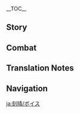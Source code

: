 {{CharacterTabs}}
{{LanguageTabs}}
__TOC__
==Story==
{{VO/Story
|character           = Keqing
|language            = ja
|name                = 刻晴

<!-- Hello -->
|vo_01_01_title      = 初めまして…
|vo_01_01_subtitle   = Hello
|vo_01_01_file       = VO_{language}{character} Hello.ogg
|vo_01_01_tx         = 私は刻晴、璃月七星の「玉衡」よ。変革の時は来た、千年続いてきた秩序はついに終わる。この歴史的瞬間を、私と共に見届けるわよね？
|vo_01_01_rm         = Watashi wa Kokusei, Riiywe Shichisei no "Yuuhen" yo. Henkaku no toki wa kita, sennen tsudzuite kita chitsujo wa tsui ni owaru. Kono rekishi-teki shunkan wo, watashi to tomo ni mitodoketeru wa yo ne?

<!-- Chats -->
|vo_02_01_title      = 世間話・手遅れ
|vo_02_01_subtitle   = Chat: Delays
|vo_02_01_file       = VO_{language}{character} Chat - Delays.ogg
|vo_02_01_tx         = 無駄な時間を過ごしてると、仕事が終わらないわよ。
|vo_02_01_rm         = Muda-na jikan wo sugoshiteru to, shigoto ga owaranai wa yo.
|vo_02_02_title      = 世間話・リラックス
|vo_02_02_subtitle   = Chat: Relax
|vo_02_02_file       = VO_{language}{character} Chat - Relax.ogg
|vo_02_02_tx         = 休むことも大事だけど、気を抜きすぎてはダメよ。
|vo_02_02_rm         = Yasumu koto mo daiji da kedo, ki wo nukisugite wa dame yo.
|vo_02_03_title      = 世間話・機会
|vo_02_03_subtitle   = Chat: Opportunity
|vo_02_03_file       = VO_{language}{character} Chat - Opportunity.ogg
|vo_02_03_tx         = 冒険も商売も、チャンスは一瞬なの。
|vo_02_03_rm         = Bouken mo shoubai mo, chansu wa isshun na no.

<!-- Weather -->
|vo_03_01_title      = 雨の日…
|vo_03_01_subtitle   = When It Rains
|vo_03_01_file       = VO_{language}{character} When It Rains.ogg
|vo_03_01_tx         = すごい大雨…困ったわね。そもそも、昨日終わるはずだった仕事を、どうしてあの人たちは今日まで引き伸ばしたのかしら？
|vo_03_01_rm         = Sugoi ooame... komatta wa ne. Somosomo, kinou owaru hazu datta shigoto wo, doushite ano hito-tachi wa kyou made hikinobashita no ka shira?
|vo_03_02_title      = 雷の日…
|vo_03_02_subtitle   = When Thunder Strikes
|vo_03_02_file       = VO_{language}{character} When Thunder Strikes.ogg
|vo_03_02_tx         = 雷は怖いものだけど、璃月港の避雷と防火対策は一流だから心配無用よ。
|vo_03_02_rm         = Kaminari wa kowai mono da kedo, Riiywe-kou no hirai to bouka taisaku wa ichiryuu da kara shinpai muyou yo.
|vo_03_03_title      = 雪の日…
|vo_03_03_subtitle   = When It Snows
|vo_03_03_file       = VO_{language}{character} When It Snows.ogg
|vo_03_03_tx         = 大丈夫、旅を続けましょう。この程度の雪、気にする必要ないわ。
|vo_03_03_rm         = Daijoubu, tabi wo tsudzukemashou. Kono teido no yuki, ki ni suru hitsuyou nai wa.
|vo_03_04_title      = 晴れの日…
|vo_03_04_subtitle   = When the Sun Is Out
|vo_03_04_file       = VO_{language}{character} When the Sun Is Out.ogg
|vo_03_04_tx         = 良い天気ね、仕事も一段落したし…買い物にでも行こうかしら？
|vo_03_04_rm         = Ii tenki ne, shigoto mo ichidanraku shita shi... Kaimono ni de mo ikou ka shira?

<!-- Greetings -->
|vo_04_01_title      = おはよう…
|vo_04_01_subtitle   = Good Morning
|vo_04_01_file       = VO_{language}{character} Good Morning.ogg
|vo_04_01_tx         = おはよう、朝の状態は一日の良し悪しを左右するわ。だから眠くても元気出して起きるのよ！
|vo_04_01_rm         = Ohayou, asa no joutai wa ichinichi no yoshi-ashi wo sayuu suru wa. Da kara nemukute mo genki dashite okiru no yo!
|vo_04_02_title      = こんにちは…
|vo_04_02_subtitle   = Good Afternoon
|vo_04_02_file       = VO_{language}{character} Good Afternoon.ogg
|vo_04_02_tx         = 私にはお昼休みの習慣がないの。でも、もし疲れてるなら休んでもいいわよ。三分後に起こすから。
|vo_04_02_rm         = Watashi ni wa ohiru-yasumi no shuukan ga nai no. De mo, moshi tsukareteru nara yasunde mo ii wa yo. Sanpun-go ni okosu kara.
|vo_04_03_title      = こんばんは…
|vo_04_03_subtitle   = Good Evening
|vo_04_03_file       = VO_{language}{character} Good Evening.ogg
|vo_04_03_tx         = 夜が訪れ、灯火がともる。うーん、今日も穏やかな一日だったわね。
|vo_04_03_rm         = Yoru ga otozure, touka ga tomoru. Uun, kyou mo odayaka-na ichinichi datta wa ne.
|vo_04_04_title      = おやすみ…
|vo_04_04_subtitle   = Good Night
|vo_04_04_file       = VO_{language}{character} Good Night.ogg
|vo_04_04_tx         = おやすみ、いい夢を。私？…えっと、あと10件仕事が終わったら休めるわね。
|vo_04_04_rm         = Oyasumi, ii yume wo. Watashi? ...Etto, ato jukken shigoto ga owattara yasumeru wa ne.

<!-- About Keqing -->
|vo_05_01_title      = {name}自身について・理念
|vo_05_01_subtitle   = About {character}: Idealism
|vo_05_01_file       = VO_{language}{character} About {character} - Idealism.ogg
|vo_05_01_tx         = 自分が正しいと思ったことなら、声を大にして、思い切りやるの&mdash;&mdash;これが私が今まで貫いてきた人生の理念よ。
|vo_05_01_rm         = Jibun ga tadashii to omotta koto nara, koe wo dai ni shite, omoikiri yaru no{{lmdash}} Kore ga watashi ga ima made tsuranuite kita jinsei no rinen yo.
|vo_05_02_title      = {name}自身について・本職
|vo_05_02_subtitle   = About {character}: Work
|vo_05_02_file       = VO_{language}{character} About {character} - Work.ogg
|vo_05_02_tx         = 私の本職は土地管理と建設よ。璃月は人が多くて、領土が広く資源も豊富だけど、計画性に欠いた事業で目先の利益に飛びついていたら、手痛いしっぺ返しをくらうことになるわ。
|vo_05_02_rm         = Watashi no honshoku wa tochi kanri to kensetsu yo. Riiywe wa hito ga ookute, ryoudo ga hiroku shigen mo houfu da kedo, keikakusei ni kaita jigyou de mesaki no rieki ga tobitsuiteitara, te-itai shippe-gaeshi wo kurau koto ni naru wa.
|vo_05_03_title      = {name}自身について・質問
|vo_05_03_subtitle   = About {character}: Skepticism
|vo_05_03_file       = VO_{language}{character} About {character} - Skepticism.ogg
|vo_05_03_tx         = 千年の歴史がある璃月にとって、一番重要なのは何だと思う？<br>帝君？…いいえ、私はそう思わない。だって、我々人類は自分の力で今まで生きてきたのよ。なのに、彼は偉ぶって色んなことに口出しする。はあ、言い方が悪いかもしれないけど、彼って本当に何でも知ってるの？
|vo_05_03_rm         = Sennen no rekishi ga aru Riiywe ni totte, ichiban juuyou na no wa nan da to omou?<br>Teikun? ...Iie, watashi wa sou omowanai. Da tte, wareware jinrui wa jibun no chikara de ima made ikite kita no yo. Na no ni, kare wa erabutte ironna koto ni kuchidashi suru. Haa, iikata ga warui ka mo shirenai kedo, kare tte hontou ni nan de mo shitteru no?
|vo_05_04_title      = {name}自身について・反省
|vo_05_04_subtitle   = About {character}: Self-Reflection
|vo_05_04_quest      = A New Star Approaches
|vo_05_04_file       = VO_{language}{character} About {character} - Self-Reflection.ogg
|vo_05_04_tx         = 璃月の様々な事務に携わってから、初めて帝君の苦労を痛感したわ。最近、問題にぶつかるたびに「帝君なら、どうするかな？」って考えるようになったの。もしかしたら、本当に彼は何でも知っているのかもしれない。ああ、私ったらまだまだ甘いわね…
|vo_05_04_rm         = Riiywe no samazama-na jimu ni tazusawatte kara, hajimete Teikun no kurou wo tsuukan shita wa. Saikin, mondai ni butsukaru tabi ni "Teikun nara, dou suru ka na?" tte kangaeru you ni natta no. Moshi ka shitara, hontou ni kare wa nan de mo shitteiru no ka mo shirenai. Aa, watashi ttara madamada amai wa ne...

<!-- About Us -->
|vo_06_01_title      = 追求について…
|vo_06_01_subtitle   = About Us: Pursuing
|vo_06_01_file       = VO_{language}{character} About Us - Pursuing.ogg
|vo_06_01_tx         = 君のことは気に入ってるわ。神のことを100%信じることなく、盲従もしない。自分なりの考えを持ち、問題を提起して、答えが出るまで模索し続ける姿勢が素敵よ。ふふっ、恥ずかしがることないわ、それこそ正しい生き様だもの。だって、神が過ちを犯さないなんてこと誰も証明できないでしょ？
|vo_06_01_rm         = Kimi no koto wa ki ni itteru wa. Kami no koto wo hyaku-paasento shinjiru koto naku, moujuu mo shinai. Jibun nari no kangae wo mochi, mondai wo teiki shite, kotae ga deru made mosaku shitsudzukeru shisei ga suteki yo. Fufu', hazukashigaru koto nai wa, sorekoso tadashii ikizama da mono. Da tte, kami ga ayamachi wo okasanai nante koto dare mo shoumei dekinai desho?
|vo_06_02_title      = 試みについて…
|vo_06_02_subtitle   = About Us: Trying
|vo_06_02_friendship = 6
|vo_06_02_file       = VO_{language}{character} About Us - Trying.ogg
|vo_06_02_tx         = そう難しくないから、試しにやってみれば分かるわよ。それでもダメな場合…？ううん、君は私の期待を裏切ったことないから絶対行けるはずよ。
|vo_06_02_rm         = Sou muzukashikunai kara, tameshi ni yatte mireba wakaru wa yo. Sore de mo dame-na ba'ai...? Uun, kimi wa watashi no kitai wo uragitta koto nai kara zettai ikeru hazu yo.
|vo_06_03_title      = 励みについて…
|vo_06_03_subtitle   = About Us: Encouragement
|vo_06_03_friendship = 6
|vo_06_03_quest      = A New Star Approaches
|vo_06_03_file       = VO_{language}{character} About Us - Encouragement.ogg
|vo_06_03_tx         = 私が甘かったわ。帝君みたいになるなんて、私に…できるかしら？えっ？うん…確かにそうね‥他のことには自信が持てるのに、こんなことで悩んでいられない。悩むよりも行動するのみ！努力し続ければ、いつか彼にだって追いつけるはずよ！
|vo_06_03_rm         = Watashi ga amakatta wa. Teikun mitai ni naru nante, watashi ni... Dekiru ka shira? Un... Tashika ni sou ne... Hoka no koto ni wa jishin ga moteru no ni, konna koto de nayande irarenai. Nayamu yori mo koudou suru nomi! Doryoku shitsudzukereba, itsuka kare ni da tte oitsukeru hazu yo!

<!-- Miscellany I -->
|vo_07_01_title      = 「神の目」について・質問
|vo_07_01_subtitle   = About the [[Vision]]: Skepticism
|vo_07_01_friendship = 4
|vo_07_01_file       = VO_{language}{character} About the Vision - Skepticism.ogg
|vo_07_01_tx         = 神の目は神に認められた証だってみんな言うけど、そんな物いらない。まるで今まで私がやってきた成果が神のおかげだって言われてるみたいじゃない。ああっ、もうムカつく！自分が努力した結果であって、神とは関係ないっていうのに！
|vo_07_01_rm         = Kami no Me wa kami ni mitomerareta akashi da tte minna iu kedo, sonna mono iranai. Maru de ima made watashi ga yatte kita seika ga kami no o-kage da tte iwareteru mitai ja nai. Aa', mou mukatsuku! Jibun ga doryoku shita keika de atte, kami to wa kankei nai tte iu no ni!
|vo_07_02_title      = 「神の目」について・反省
|vo_07_02_subtitle   = About the Vision: Reflection
|vo_07_02_friendship = 4
|vo_07_02_quest      = A New Star Approaches
|vo_07_02_file       = VO_{language}{character} About the Vision - Reflection.ogg
|vo_07_02_tx         = 帝君は私に…常人を超えた力でみんなを導いて欲しかったのね。ふん、たとえ神に認められていなくても、私は仕事を全うできるのに！ま…待ってなさいよ！彼の期待に応えてみせるんだから！
|vo_07_02_rm         = Teikun wa watashi ni... Joujin wo koeta chikara de minna wo michibiite hoshikatta no ne. Fun, tatoe kami ni mitomerarete inakute mo, watashi wa shigoto wo mattou dekiru no ni! Ma... Mattenasai yo! Kare no kitai ni kotaete miseru nda kara!
|vo_07_03_title      = シェアしたいこと・提案
|vo_07_03_subtitle   = Something to Share: Initiative
|vo_07_03_file       = VO_{language}{character} Something to Share - Initiative.ogg
|vo_07_03_tx         = 「璃月七星」の仕事以外に私は公益活動もしてるの。ほとんどの活動でいい反響をもらったけど、「毎日の勤務時間を2時間増やす」っていう活動だけは大勢の人に反対されたわ。時代を追い越すような提案だったのかな…今度は1時間にしよう。
|vo_07_03_rm         = "Riiywe Shichisei" no shigoto igai ni watashi wa koueki katsudou mo shiteru no. Hotondo no katsudou de ii hankyou wo moratta kedo, "Mainichi no kinmu jikan wo nijikan fuyasu" tte iu katsudou dake wa oozei no hito ni hantai sareta wa. Jidai wo oikosu you-na teian datta no ka na... Kondo wa ichijikan ni shiyou.
|vo_07_04_title      = シェアしたいこと・グッズ
|vo_07_04_subtitle   = Something to Share: Souvenir
|vo_07_04_quest      = A New Star Approaches
|vo_07_04_file       = VO_{language}{character} Something to Share - Souvenir.ogg
|vo_07_04_tx         = 帝君のグッズ？私の部屋にそんなものがいっぱいあるとでも？私はもう子供じゃないのよ！た、確かに最近、新しい帝君の土偶を買ったけど、あれは自分自身を律するためであって、崇拝とか憧れとかじゃないんだから！
|vo_07_04_rm         = Teikun no guzzu? Watashi no heya ni sonna mono ga ippai aru to de mo? Watashi wa mou kodomo ja nai no yo! Ta, tashika ni saikin, atarashii Teikun no doguu wo katta kedo, are wa jibunjishin wo rissuru tame de atte, suuhai to ka akogare to ka ja nai nda kara!
|vo_07_05_title      = 興味のあること…
|vo_07_05_subtitle   = Interesting Things
|vo_07_05_file       = VO_{language}{character} Interesting Things.ogg
|vo_07_05_tx         = 勇気があったから鳥が空を飛べるようになった、というモンドの物語を聞いたことあるわ。でも、果てしない空への憧憬があったからこそ、彼らの翼を羽ばたかせ、勇気が生まれたんだと思う。私にとって、璃月はその果てしない空と一緒なのよ。
|vo_07_05_rm         = Yuuki ga atta kara tori ga sora wo toberu you ni natta, to iu Mondo no monogatari wo kiita koto aru wa. De mo, hateshinai sora he no shoukei ga atta kara koso, karera no tsubasa wo habatakase, yuuki ga umareta nda to omou. Watashi ni totte, Riiywe wa sono hateshinai sora to issho na no yo.

<!-- About Others -->
|vo_08_01_title      = 鍾離について…
|vo_08_01_subtitle   = About [[Zhongli]]
|vo_08_01_friendship = 4
|vo_08_01_file       = VO_{language}{character} About Zhongli.ogg
|vo_08_01_tx         = あの「往生堂」の先生、確かに博学多才で、尊敬に値するわ。それに彼の考え方は帝君に似ている気がするの…もし彼がもっと自分なりの見解を持ってくれたら、きっと私の力になるはず。そうなったら、彼をそばに置くのも悪くないわね。
|vo_08_01_rm         = Ano "Oujou-dou" no sensei, tashika ni hakugakutasai de, sonkei ni atai suru wa. Sore ni kare no kangaekata wa Teikun ni niteiru ki ga suru no... Moshi kare ga motto jibun nari no kenkai wo motte kuretara, kitto watashi no chikara ni naru hazu. Sou nattara, kare wo soba ni oku no mo warukunai wa ne.

|vo_08_02_title      = 北斗について…
|vo_08_02_subtitle   = About [[Beidou]]
|vo_08_02_friendship = 4
|vo_08_02_file       = VO_{language}{character} About Beidou.ogg
|vo_08_02_tx         = あの船長はいつもルールを無視するし、豪快な性格にも頭を悩まされるわ。でも彼女の「南十字」武装船隊は璃月にとって欠かせない存在なの。ルールと利益、その均衡を保つすべは正に芸術ね。あっ、ただ法を担当する「天権」にとっては悩みの種でしょうけど。
|vo_08_02_rm         = Ano senchou wa itsumo ruuru wo mushi suru shi, goukai-na seikaku ni mo atama wo nayamasareru wa. De mo kanojo no "Minami Juuji" Busou Sentai wa Riiywe ni totte kakasenai sonzai na no. Ruuru to rieki, sono kinkou wo tamotsu sube wa masa ni geijutsu ne. A', tada hou wo tantou suru "Tenchuen" ni totte wa nayami no tane deshou kedo.

|vo_08_03_title      = 凝光について・矛盾
|vo_08_03_subtitle   = About [[Ningguang]]: Conflict
|vo_08_03_friendship = 4
|vo_08_03_file       = VO_{language}{character} About Ningguang - Conflict.ogg
|vo_08_03_tx         = 彼女とは同僚よ、でも「そり」が合わないの。彼女にとって璃月は所詮ただの商売の場所。金儲けのためなら彼女は何でもするわ。本当に理念のない人よ。うん…それとも、それが彼女の理念なのかしら？
|vo_08_03_rm         = Kanojo to wa douryou yo, de mo "sori" ga awanai no. Kanojo ni totte Riiywe wa shosen tada no shoubai no basho. Kanemouke no tame nara kanojo wa nan de mo suru wa. Hontou ni rinen no nai hito yo. Un... Soretomo, sore ga kanojo no rinen na no ka shira?

|vo_08_04_title      = 凝光について・協力
|vo_08_04_subtitle   = About Ningguang: Cooperation
|vo_08_04_friendship = 4
|vo_08_04_quest      = A New Star Approaches
|vo_08_04_file       = VO_{language}{character} About Ningguang - Cooperation.ogg
|vo_08_04_tx         = 帝君がいなくなって以来、私たちは色々と共通の念を持つようになったわ、珍しくね。以前の私は、彼女を偏った目で見て評価していた。でも、この時世になって、根本的な理念が違っていても、彼女とは戦友になることができたわ。
|vo_08_04_rm         = Teikun ga inaku natte irai, watashi-tachi wa iroiro to kyoutsuu no nen wo motsu you ni natta wa, mezurashiku ne. Izen no watashi wa, kanojo wo katayotta me de mite hyouka shiteita. De mo, kono jisei ni natte, konponteki-na rinen ga chigatteite mo, kanojo to wa senyuu ni naru koto ga dekita wa.

|vo_08_05_title      = 凝光について・些細な事
|vo_08_05_subtitle   = About Ningguang: Trifling Matters
|vo_08_05_friendship = 4
|vo_08_05_quest      = A New Star Approaches
|vo_08_05_file       = VO_{language}{character} About Ningguang - Trifling Matters.ogg
|vo_08_05_tx         = とは言え！明星斎の「琉璃新月」は私が3ヶ月も前に予約してたのに！実際にお店へ行ったら、彼女が二倍の値段でここ数ヶ月分の「琉璃新月」を買い占めてたの！やっぱり彼女とは「そり」が合わないわ！
|vo_08_05_rm         = To wa ie! Myoujou-sai no "Ruri Shingetsu" wa watashi ga sankagetsu mo mae ni yoyaku shiteta no ni! Jissai ni o-mise he ittara, kanojo ga nibai no nedan de koko suukagetsu-bun no "Ruri Shingetsu" wo kaishimeteta no! Yappari kanojo to wa "sori" ga awanai wa!

|vo_08_06_title      = 辛炎について…
|vo_08_06_subtitle   = About [[Xinyan]]
|vo_08_06_friendship = 4
|vo_08_06_file       = VO_{language}{character} About Xinyan.ogg
|vo_08_06_tx         = 私も彼女の「ロック」には興味があるの。伝統文化と比べたら確かにちょっとうるさいかもしれないけど、私は別に気にしてないわ。いい音楽はいい音楽だもの、もっと広まるべきよ。
|vo_08_06_rm         = Watashi mo kanojo no "rokku" ni wa kyoumi ga aru no. Dentou bunka to kurabetara tashika ni chotto urusai ka mo shirenai kedo, watashi wa betsu ni ki ni shitenai wa. Ii ongaku wa ii ongaku da mono, motto hiromaru beki yo.

|vo_08_07_title      = 白朮について…
|vo_08_07_subtitle   = About [[Baizhu]]
|vo_08_07_friendship = 4
|vo_08_07_file       = VO_{language}{character} About Baizhu.ogg
|vo_08_07_tx         = 白朮先生の医術は住民から信頼されてるわ。もし難病に罹ったら、彼に診てもらえば間違いないわよ。うん？変な噂？一つだけ知ってるわね。白朮先生が処方する薬は本当に苦いの。子供に限らず、私にもその覚えがあるわ。
|vo_08_07_rm         = Byakujutsu-sensei no ijutsu wa juumin kara shinrai sareteru wa. Moshi nanbyou ni kakattara, kare ni mite moraeba machigai nai wa yo. Un? Hen-na uwasa? Hitotsu dake shitteru wa ne. Byakujutsu-sensei ga shohou suru kusuri wa hontou ni nigai no. Kodomo ni kagirazu, watashi ni mo sono oboe ga aru wa.

|vo_08_08_title      = 香菱について…
|vo_08_08_subtitle   = About [[Xiangling]]
|vo_08_08_friendship = 4
|vo_08_08_file       = VO_{language}{character} About Xiangling.ogg
|vo_08_08_tx         = 「万民堂」の若いシェフね。彼女の才能は認めてるけど、腕前はまだ不安定よね。以前、彼女に宴会料理を作ってもらおうとしたんだけど、トカゲとスライムの料理を試食して私はその考えを捨てたわ。
|vo_08_08_rm         = "Banmin-dou" no wakai shefu ne. Kanojo no sainou wa mitometeru kedo, udemae wa mada fuantei yo ne. Izen, kanojo ni enkai ryouri wo tsukutte moraou to shita nda kedo, tokage to suraimu no ryouri wo shishoku shite watashi wa sono kangae wo suteta wa.

|vo_08_09_title      = 行秋について…
|vo_08_09_subtitle   = About [[Xingqiu]]
|vo_08_09_friendship = 4
|vo_08_09_file       = VO_{language}{character} About Xingqiu.ogg
|vo_08_09_tx         = 話には聞いたことがあるわ。名家の出なのに、彼は一族の事業よりも義侠を重んじるって。素敵な人だと思う。一族の縛りを捨てて、自分が正しいと思うことを貫く人は滅多にいないもの。
|vo_08_09_rm         = Hanashi ni wa kiita koto ga aru wa. Meika no de na no ni, kare wa ichizoku no jigyou yori mo gikyou wo omonjiru tte. Suteki-na hito da to omou. Ichizoku no shibari wo sutete, jibun ga tadashii to omou koto wo tsuranuku hito wa metta ni inai mono.

|vo_08_10_title      = 魈について…
|vo_08_10_subtitle   = About [[Xiao]]
|vo_08_10_friendship = 4
|vo_08_10_quest      = A New Star Approaches
|vo_08_10_file       = VO_{language}{character} About Xiao.ogg
|vo_08_10_tx         = 伝説の少年仙人ね、人が世を治めるようになって、彼も肩の荷が下りたことでしょう。人類はもう護ってもらう必要がない。たとえ厄介な事件が起きたとしても、私たち人類は自分たちの力でなんとかできるから。
|vo_08_10_rm         = Densetsu no shounen sennin ne, hito ga yo wo osameru you ni natte, kare mo kata no ni ga orita koto deshou. Jinrui wa mou mamotte morau hitsuyou ga nai. Tatoe yakkai na jiken ga okita to shite mo, watashi-tachi jinrui wa jibun-tachi no chikara de nantoka dekiru kara.

|vo_08_11_title      = 甘雨について・質問
|vo_08_11_subtitle   = About [[Ganyu]]: Skepticism
|vo_08_11_friendship = 4
|vo_08_11_file       = VO_{language}{character} About Ganyu - Skepticism.ogg
|vo_08_11_tx         = いったい帝君が何をしたのか知らないけど、甘雨があんなにも忠誠を尽くす理由が分からないわ。けど、自分の考えを持たない人にもいいところってあるのよ&mdash;&mdash;例えば不満があったとしても、何も言わず指示に従うとことか。
|vo_08_11_rm         = Ittai Teikun ga nani wo shita no ka shiranai kedo, Kan'u ga anna ni mo chuusei wo tsukusu riyuu ga wakaranai wa. Kedo, jibun no kangae wo motanai hito ni mo ii tokoro tte aru no yo{{lmdash}} Tatoeba fuman ga atta to shite mo, nani mo iwazu shiji ni shitagau toko to ka.

|vo_08_12_title      = 甘雨について・反省
|vo_08_12_subtitle   = About Ganyu: Reflection
|vo_08_12_friendship = 4
|vo_08_12_file       = VO_{language}{character} About Ganyu - Reflection.ogg
|vo_08_12_tx         = 最近、私ひとりじゃ決断できないことがあったら、彼女の意見を聞きに行くの。彼女は璃月で最も帝君に詳しい人だからね。はぁ、昔、彼女の目の前で帝君の悪口を散々言ってしまったことを思うと何だか申し訳ないわ。幸い、彼女は特に気にしてないみたいだけど…
|vo_08_12_rm         = Saikin, watashi hitori ja ketsudan dekinai koto ga attara, kanojo no iken wo kiki ni iku no. Kanojo wa Riiywe de mottomo Teikun ni kuwashii hito da kara ne. Haa, mukashi, kanojo no me no mae de Teikun no waruguchi wo sanzan itte shimatta koto wo omou to nandaka moushiwake nai wa. Saiwai, kanojo wa toku ni ki ni shitenai mitai da kedo...

|vo_08_13_title      = 雲菫について…
|vo_08_13_subtitle   = About [[Yun Jin]]
|vo_08_13_friendship = 4
|vo_08_13_file       = VO_{language}{character} About Yun Jin.ogg
|vo_08_13_tx         = もし和裕茶館の前を通るときに大勢の人が集まっていたら、それは雲菫が演出する舞台がやっている証拠よ。雲菫のためだけに茶館を買収しようと考える商人も少なくないの。
|vo_08_13_rm         = Moshi Wayuu Chakan no mae wo tooru toki ni oozei no hito ga atsumatteitara, sore wa Unkin ga enshutsu suru butai ga yatteiru shouko yo. Unkin no tame dake ni chakan wo baishuu shiyou to kangaeru shounin mo sukunakunai no.

|vo_08_14_title      = 風の神について…
|vo_08_14_subtitle   = About the [[Barbatos|Anemo Archon]]
|vo_08_14_friendship = 4
|vo_08_14_quest      = A New Star Approaches
|vo_08_14_file       = VO_{language}{character} About Venti.ogg
|vo_08_14_tx         = 帝君がいなくなって以来、璃月港の未来をどう描いていくべきかずっと考えてるの。帝君がこれまでにしてきたことや、別の神々の統治の手段も調べたわ。でも、隣国のモンドはちょっと変わってるわね…あの風神のやり方で、本当にモンドはこの先も繁栄できるのかしら？
|vo_08_14_rm         = Teikun ga inakunatte irai, Riiywe-kou no mirai wo dou egaite iku beki ka zutto kangaeteru no. Teikun ga koremade ni shite kita koto ya, betsu no kamigami no touchi no shudan mo shirabeta wa. De mo, rinkoku no Mondo wa chotto kawatteru wa ne... Ano Fuujin no yarikata de, hontou ni Mondo wa kono saki mo han'ei dekiru no ka shira?

|vo_08_15_title      = 煙緋について…
|vo_08_15_subtitle   = About [[Yanfei]]
|vo_08_15_friendship = 4
|vo_08_15_file       = VO_{language}{character} About Yanfei.ogg
|vo_08_15_tx         = 私にとって法律は、過去に起きた「正しい出来事」の要約ね。けど、時効という欠点も持ち合わせているから、まだまだ改善の余地があるわ。璃月が変革を遂げようとしている今、法律に詳しい人材はいくらいても足りない。もし煙緋が私の助手になってくれたら、厄介な案件をたくさん解決できると思うわ。
|vo_08_15_rm         = Watashi ni totte houritsu wa, kako ni okita "tadashii dekigoto" no youyaku ne. Kedo, jikou to iu ketten mo mochiawaseteiru kara, madamada kaizen no yochi ga aru wa. Riiywe ga henkaku wo togeyou to shiteiru ima, houritsu ni kuwashii jinzai wa ikura ite mo tarinai. Moshi Enhi ga watashi no joshu ni natte kuretara, yakkai na anken wo takusan kaiketsu dekiru to omou wa.

|vo_08_16_title      = 夜蘭について…
|vo_08_16_friendship = 4
|vo_08_16_subtitle   = About [[Yelan]]
|vo_08_16_file       = VO_{language}{character} About Yelan.ogg
|vo_08_16_tx         = 夜蘭の先祖は七星に仕えていたわ。私の祖父も、彼女の家族とは学術的な付き合いがあったの。彼女のことをまとめると、物事をそつなくこなし、堅実で頼れる人ってところかしら。あと、総務司に重要な情報を提供してくれることもあるわ。ただ、夜蘭が一体どこから情報を仕入れているのか、私にも分からないけど。
|vo_08_16_rm         = Yeran no senzo wa Shichisei ni tsukaeteita wa. Watashi no sofu mo, kanojo no kazoku to wa gakujutsuteki-na tsukiai ga atta no. Kanojo no koto wo matomeru to, monogoto wo sotsunaku konashi, kenjitsu de tayoreru hito tte tokoro ka shira. Ato, Soumushi ni juuyou-na jouhou wo teikyou shite kureru koto mo aru wa. Tada, Yeran ga ittai doko kara jouhou wo shi'ireteiru no ka, watashi ni mo wakaranai kedo.

|vo_08_17_title      = 藍硯について…
|vo_08_17_subtitle   = About [[Lan Yan]]
|vo_08_17_friendship = 4
|vo_08_17_file       = VO_{language}{character} About Lan Yan.ogg
|vo_08_17_tx         = 藍硯は確かな腕前を持つ、謙虚な人よ。今後、総務司が民間工芸を広めるための企画をやるとなったら、彼女のような手工芸の達人に助けてもらわないといけないでしょうね。えっ…仕事の話は置いといて？もちろん仕事抜きでも、ぜひ璃月港に遊びに来てほしいわ。彼女とは話が合いそうだもの。
|vo_08_17_rm         = 

<!-- More About Keqing -->
|vo_09_01_title      = {name}を知る・1
|vo_09_01_subtitle   = More About {character}: I
|vo_09_01_file       = VO_{language}{character} More About {character} - 01.ogg
|vo_09_01_tx         = 私のことを知りたいの？いいわよ、じゃあまず「玉衡」の仕事に関する理念を教えるわね。この100以上に及ぶ重要項目を覚えたら、きっと私の理想を知り尽くすことができるわよ。
|vo_09_01_rm         = Watashi no koto wo shiritai no? Ii wa yo, jaa mazu "Yuuhen" no shigoto ni kansuru rinen wo oshieru wa ne. Kono hyaku ijou ni oyobu juuyou koumoku wo oboetara, kitto watashi no risou wo shiritsukusu koto ga dekiru wa yo.
|vo_09_02_title      = {name}を知る・2
|vo_09_02_subtitle   = More About {character}: II
|vo_09_02_friendship = 3
|vo_09_02_file       = VO_{language}{character} More About {character} - 02.ogg
|vo_09_02_tx         = 全ての物事は一つ一つ繋がっている。もし一つのことがダメになったら、それに関連する全てのことがダメになるわ。だから「今日のことは今日中に終わらす」っていうのは、私がせっかちだからじゃなくて、遅れることで物事が台無しになるからなの。
|vo_09_02_rm         = Subete no monogoto wa hitotsu-hitotsu tsunagatteiru. Moshi hitotsu no koto ga dame ni nattara, sore ni kanren suru subete no koto ga dame ni naru wa. Da kara, "kyou no koto wa kyou-juu ni owarasu" tte iu no wa, watashi ga sekkachi da kara ja nakute, okureru koto de monogoto ga dainashi ni naru kara na no.
|vo_09_03_title      = {name}を知る・3
|vo_09_03_subtitle   = More About {character}: III
|vo_09_03_friendship = 4
|vo_09_03_file       = VO_{language}{character} More About {character} - 03.ogg
|vo_09_03_tx         = 礼儀に拘る必要はないわよ。「玉衡」と言ってもただの肩書きに過ぎないもの。私の身分なんて気にせず本音を言ってちょうだい&mdash;&mdash;物事をはっきりと言うところが君の唯一無二のところで、そして私が一番気に入ってるところなんだから。
|vo_09_03_rm         = Reigi ni kodawaru hitsuyou wa nai wa yo. "Yuuhen" to itte mo tada no katagaki ni suginai mono. Watashi no mibun nante ki ni sezu honne wo itte choudai{{lmdash}} Monogoto wo hakkiri iu tokoro ga kimi no yuiitsu muni no tokoro de, soshite watashi ga ichiban ki ni itteru tokoro nan da kara.
|vo_09_04_title      = {name}を知る・4
|vo_09_04_subtitle   = More About {character}: IV
|vo_09_04_friendship = 5
|vo_09_04_file       = VO_{language}{character} More About {character} - 04.ogg
|vo_09_04_tx         = 君と一緒に冒険して、結構な時間が経ったわね。君こそが私の理想の人だとますます思えるようになってきたわ&mdash;&mdash;えっ？そんなに驚くこと？私が理想とする璃月を築くには、君は欠かせない存在よ？
|vo_09_04_rm         = Kimi to issho ni bouken shite, kekkou na jikan ga tatta wa ne. Kimi koso ga watashi no risou no hito da to masumasu omoeru you ni natte kita wa{{lmdash}} E'? Sonna ni odoroku koto? Watashi ga risou to suru Riiywe wo kizuku ni wa, kimi wa kakasenai sonzai yo?
|vo_09_05_title      = {name}を知る・5
|vo_09_05_subtitle   = More About {character}: V
|vo_09_05_friendship = 6
|vo_09_05_quest      = A New Star Approaches
|vo_09_05_file       = VO_{language}{character} More About {character} - 05.ogg
|vo_09_05_tx         = 「帝君の土地に、人類が生きた証を残すこと」は…やっぱり簡単なことじゃない。でもね、君と約束したいの&mdash;&mdash;新時代の璃月港が生まれた時、私に会いに来て。見せてあげたい。君との時間と君の支えがあったからこそできたことだろうから。
|vo_09_05_rm         = "Teikun no tochi ni, jinrui ga ikita akashi wo nokosu koto" wa... Yappari kantan na koto ja nai. De mo ne, kimi to yakusoku shitai no{{lmdash}} Shinjidai no Riiywe-kou ga umareta toki, watashi ni ai ni kite. Misete agetai. Kimi to no jikan to kimi no sasae ga atta kara koso dekita koto darou kara.

<!-- Miscellany II -->
|vo_10_01_title      = {name}の趣味…
|vo_10_01_subtitle   = {character}'s Hobbies
|vo_10_01_file       = VO_{language}{character} Hobbies.ogg
|vo_10_01_tx         = デザインも生地も商品の種類も、多種多様…それが「買い物」よ。ん～この魅力はたまらないわね。
|vo_10_01_rm         = Dezain mo kiji mo shouhin no shurui mo, tashu-tayou... Sore ga "kaimono" yo. N~ Kono miryoku wa tamaranai wa ne.
|vo_10_02_title      = {name}の悩み…
|vo_10_02_subtitle   = {character}'s Troubles
|vo_10_02_file       = VO_{language}{character} Troubles.ogg
|vo_10_02_tx         = 確かに、璃月の人の生活水準はどんどん良くなってるわ。でも怠け者も増えてるの。ああッ、もう「璃月七星」が頑張って暮らしを改善しているのは、この怠け者たちを養うためじゃないのに！
|vo_10_02_rm         = Tashika ni, Riiywe no hito no seikatsu-suijun wa dondon yoku natteru wa. De mo namakemono mo fueteru no. Aa', mou "Riiywe Shichisei" ga ganbatte kurashi wo kaizen shiteiru no wa, kono namakemono-tachi wo yashinau tame ja nai no ni!
|vo_10_03_title      = 好きな食べ物…
|vo_10_03_subtitle   = Favorite Food
|vo_10_03_file       = VO_{language}{character} Favorite Food.ogg
|vo_10_03_tx         = 食べ物にはあまり執着しない方なんだけど、あのエビのポテト包み揚げだけは…忘れられないわ。たった一つ食べただけで、口の中が幸せで満たされて、溜まりに溜まったストレスが一気にふっ飛ぶの。
|vo_10_03_rm         = Tabemono ni wa amari shuuchaku shinai hou nan da kedo, ano Ebi no Poteto Tsutsumi Age dake wa... Wasurerarenai wa. Tatta hitotsu tabeta dake de, kuchi no naka ga shiawase de mitasarete, tamari ni tamatta sutoresu ga ikki ni futtobu no.
|vo_10_04_title      = 嫌いな食べ物…
|vo_10_04_subtitle   = Least Favorite Food
|vo_10_04_file       = VO_{language}{character} Least Favorite Food.ogg
|vo_10_04_tx         = どんな料理にも理想的な味があると思うの。だからそれ以外の味を私は一切認めない。例えば塩味の杏仁豆腐とか、甘口のハスの実入り茶碗蒸しとか…食べ物を粗末にしないで欲しいわ！
|vo_10_04_rm         = Donna ryouri ni mo risouteki-na aji ga aru to omou no. Da kara sore igai no aji wo watashi wa issai mitomenai. Tatoeba shio-aji no Annin Doufu to ka, amakuchi no Hasu no Mi-Iri Chawanmushi to ka... Tabemono wo somatsu ni shinaide hoshii wa!

<!-- Receiving a Gift -->
|vo_11_01_title      = 贈り物を受け取る・1
|vo_11_01_subtitle   = Receiving a Gift: I
|vo_11_01_file       = VO_{language}{character} Receiving a Gift - 01.ogg
|vo_11_01_tx         = ええ、私の好物だわ。
|vo_11_01_rm         = Ee, watashi no koubutsu da wa.
|vo_11_02_title      = 贈り物を受け取る・2
|vo_11_02_subtitle   = Receiving a Gift: II
|vo_11_02_file       = VO_{language}{character} Receiving a Gift - 02.ogg
|vo_11_02_tx         = 味は普通だけど、君の努力は認めるわ。
|vo_11_02_rm         = Aji wa futsuu da kedo, kimi no doryoku wa mitomeru wa.
|vo_11_03_title      = 贈り物を受け取る・3
|vo_11_03_subtitle   = Receiving a Gift: III
|vo_11_03_file       = VO_{language}{character} Receiving a Gift - 03.ogg
|vo_11_03_tx         = 理想の味とは少し違うわね…
|vo_11_03_rm         = Risou no aji to wa sukoshi chigau wa ne...

<!-- Birthday -->
|vo_12_01_title      = 誕生日…
|vo_12_01_subtitle   = Birthday
|vo_12_01_file       = VO_{language}{character} Birthday.ogg
|vo_12_01_tx         = お誕生日おめでとう！君に特別なプレゼントを用意したわ。普通の灯りに見えるけど、雷元素をちょっと加えれば長時間光るのよ。明かりが必要な時に使ってね。
|vo_12_01_rm         = O-tanjoubi omedetou! Kimi ni tokubetsu na purezento wo youi shita wa. Futsuu no akari ni mieru kedo, Kaminari Genso wo chotto kuwaereba choujikan hikaru no yo. Akari ga hitsuyou-na toki ni tsukatte ne.

<!-- Feelings About Ascension -->
|vo_13_01_title      = 突破した感想・起
|vo_13_01_subtitle   = Feelings About Ascension: Intro
|vo_13_01_ascension  = 1
|vo_13_01_file       = VO_{language}{character} Feelings About Ascension - 01.ogg
|vo_13_01_tx         = 目標を定めて日々努力を重ねれば、いずれ成長するのよ。
|vo_13_01_rm         = Mokuhyou wo sadamete hibi doryoku wo kasanereba, izure seichou suru no yo.
|vo_13_02_title      = 突破した感想・承
|vo_13_02_subtitle   = Feelings About Ascension: Building Up
|vo_13_02_ascension  = 2
|vo_13_02_file       = VO_{language}{character} Feelings About Ascension - 02.ogg
|vo_13_02_tx         = 良かった、これで臨機応変な対応が必要になった時の選択肢が1つ増えたわ。
|vo_13_02_rm         = Yokatta, kore de rinkiouhen na taiou ga hitsuyou ni natta toki no sentakushi ga hitotsu fueta wa.
|vo_13_03_title      = 突破した感想・転
|vo_13_03_subtitle   = Feelings About Ascension: Climax
|vo_13_03_ascension  = 4
|vo_13_03_file       = VO_{language}{character} Feelings About Ascension - 03.ogg
|vo_13_03_tx         = 「昨日の経験は明日の力になる」、この全ては君と共に手に入れたものよ。
|vo_13_03_rm         = "Kinou no keiken wa asu no chikara ni naru", kono subete wa kimi to tomo ni te ni ireta mono yo.
|vo_13_04_title      = 突破した感想・結
|vo_13_04_subtitle   = Feelings About Ascension: Conclusion
|vo_13_04_ascension  = 6
|vo_13_04_file       = VO_{language}{character} Feelings About Ascension - 04.ogg
|vo_13_04_tx         = 君と共に旅をして、色々と勉強させてもらったわ。もしね、いつか私が理想の終着点に辿り着いた時…その時は、君も私の傍にいてくれるかな？
|vo_13_04_rm         = Kimi to tomo ni tabi wo shite, iroiro to benkyou sasete moratta wa. Moshi ne, itsuka watashi ga risou no shuuchakuten ni tadoritsuita toki... Sono toki wa, kimi mo watashi no soba ni ite kureru ka na?
|vo_13_04_tl         = 
}}

==Combat==
{{Combat VO
|character           = Keqing
|language            = ja

|skill_1_tx          = 行けっ！
|skill_1_rm          = Ike'!
|skill_2_tx          = 迅影の如く！
|skill_2_rm          = Jin'ei no gotoku!
|skill_3_tx          = 瞬くまに。
|skill_3_rm          = Matataku ma ni.
|skill_4_tx          = ''(Recast)'' ほあっ&mdash;&mdash;！
|skill_4_rm          = Hoa'{{lmdash}}!
|skill_5_tx          = ''(Recast)'' へいっ！
|skill_5_rm          = Hei'!
|skill_6_tx          = ''(Recast)'' はっ！
|skill_6_rm          = Ha'!

|burst_1_tx          = 逃さない！
|burst_1_rm          = Nigasanai!
|burst_2_tx          = 我が剣よ！影に従え&mdash;&mdash;
|burst_2_rm          = Waga tsurugi yo! Kage ni shitagae{{lmdash}}
|burst_3_tx          = 剣光よ、世の乱れを斬り尽くせ！
|burst_3_rm          = Kenkou yo, yo no midare wo kiri-tsukuse!

|sprint-s_1_actual_tx= 行こうよ！
|sprint-s_1_actual_rm= Ikou yo!
|sprint-s_2_actual_tx= 急がないと。
|sprint-s_2_actual_rm= Isoganai to.
|sprint-s_3_file     = Sprint Start 03

|glider_1_file       = Deploying Wind Glider 01,Deploying Wind Glider 02,Deploying Wind Glider 03

|chest_1_tx          = 努力に見合う収穫ね。
|chest_1_rm          = Doryoku ni miau shuukaku ne.
|chest_2_tx          = 悪くないお宝だわ。
|chest_2_rm          = Warukunai o-takara da wa.
|chest_3_tx          = 拾ったら、出発よ。
|chest_3_rm          = Hirottara, shuppatsu yo.

|low-hp_1_tx         = 後退するのも作戦のひとつ…
|low-hp_1_rm         = Koutai suru no mo sakusen no hitotsu...
|low-hp_2_tx         = 油断したっ。
|low-hp_2_rm         = Yudan shita'.
|low-hp_3_tx         = 作戦を立て直す必要があるわ。
|low-hp_3_rm         = Sakusen wo tate-naosu hitsuyou ga aru wa.

|ally-low-hp_1_tx    = 下がって、ここは私が！
|ally-low-hp_1_rm    = Sagatte, koko wa watashi ga!
|ally-low-hp_2_tx    = ぼーっとしてたらダメ！
|ally-low-hp_2_rm    = Bootto shitetara dame!

|fallen_1_tx         = 勝機を…間違えたわ。
|fallen_1_rm         = Shouki wo... machigaeta wa.
|fallen_2_tx         = く…悔しい…
|fallen_2_rm         = Ku... kuyashii...
|fallen_3_tx         = 期待に…応えられなかった。
|fallen_3_rm         = Kitai ni... kotaerarenakatta.

|hit-l_1_tx          = くっ…
|hit-l_1_rm          = Ku'...
|hit-l_2_tx          = 大した傷じゃない。
|hit-l_2_rm          = Taishita kizu ja nai.
|hit-l_3_file        = Light Hit Taken 03,Light Hit Taken 04,Light Hit Taken 05,Light Hit Taken 06

|hit-h_1_file        = Heavy Hit Taken 02
|hit-h_1_tx          = たまたまよ…
|hit-h_1_rm          = Tamatama yo...
|hit-h_2_file        = Heavy Hit Taken 01,Heavy Hit Taken 03,Heavy Hit Taken 04,Heavy Hit Taken 05,Heavy Hit Taken 06

|join_1_tx           = 行こう、時間は有限よ。
|join_1_rm           = Ikou, jikan wa yuugen yo.
|join_2_tx           = 急を要する案件？
|join_2_rm           = Kyuu wo you suru anken?
|join_3_tx           = 速戦即決！
|join_3_rm           = Sokusen-sokketsu!

|idle_1_file         = Standby 01

|atk-l_1_file        = Light Attack 01,Light Attack 02,Light Attack 03,Light Attack 04,Light Attack 05,Light Attack 06,Light Attack 07

|atk-m_1_file        = Mid Attack 01,Mid Attack 02,Mid Attack 03

|atk-h_1_file        = Heavy Attack 01,Heavy Attack 02,Heavy Attack 03

|climb_1_file        = Climbing 01,Climbing 02,Climbing 03,Climbing 04,Climbing 05

|climb-b_1_file      = Climbing Breath 01,Climbing Breath 02,Climbing Breath 03

|jump_1_file         = Jumping 01,Jumping 02,Jumping 03,Jumping 04,Jumping 05
}}

==Translation Notes==
{{Reflist|group=TN •}}

==Navigation==
{{Character Navbox|VO-JA}}

[[ja:刻晴/ボイス]]